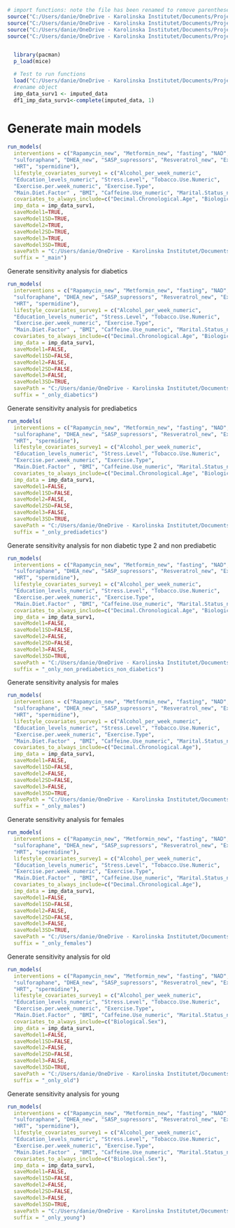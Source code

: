 

```r
# import functions: note the file has been renamed to remove parentheses
source("C:/Users/danie/OneDrive - Karolinska Institutet/Documents/Project 2 - Vscode/Program/run_models.R")
source("C:/Users/danie/OneDrive - Karolinska Institutet/Documents/Project 2 - Vscode/Program/modelingFunctions.R")
source("C:/Users/danie/OneDrive - Karolinska Institutet/Documents/Project 2 - Vscode/Program/plot_forest().R")
source("C:/Users/danie/OneDrive - Karolinska Institutet/Documents/Project 2 - Vscode/Program/forest_plot_fusion().R")


  library(pacman)
  p_load(mice)

  # Test to run functions
  load("C:/Users/danie/OneDrive - Karolinska Institutet/Documents/Project 2 - Vscode/Output/imputed_survey1")
  #rename object
  imp_data_surv1 <- imputed_data
  df1_imp_data_surv1<-complete(imputed_data, 1)


```

# Generate main models
```r

run_models(
  interventions = c("Rapamycin_new", "Metformin_new", "fasting", "NAD", "TA65", 
  "sulforaphane", "DHEA_new", "SASP_supressors", "Resveratrol_new", "Exosomes", 
  "HRT", "spermidine"),
  lifestyle_covariates_survey1 = c("Alcohol_per_week_numeric",  
  "Education_levels_numeric", "Stress.Level", "Tobacco.Use.Numeric", 
  "Exercise.per.week_numeric", "Exercise.Type",
  "Main.Diet.Factor" , "BMI", "Caffeine.Use_numeric", "Marital.Status_numeric", "Sexual.Frequency_numeric", "Hours.of.sleep.per.night_numeric"),
  covariates_to_always_include=c("Decimal.Chronological.Age", "Biological.Sex" ),
  imp_data = imp_data_surv1,
  saveModel1=TRUE,
  saveModel1SD=TRUE,
  saveModel2=TRUE,
  saveModel2SD=TRUE,
  saveModel3=TRUE,
  saveModel3SD=TRUE,
  savePath = "C:/Users/danie/OneDrive - Karolinska Institutet/Documents/Project 2 - Vscode/Output/",
  suffix = "_main") 


```

Generate sensitivity analysis for diabetics
```r

run_models(
  interventions = c("Rapamycin_new", "Metformin_new", "fasting", "NAD", "TA65", 
  "sulforaphane", "DHEA_new", "SASP_supressors", "Resveratrol_new", "Exosomes", 
  "HRT", "spermidine"),
  lifestyle_covariates_survey1 = c("Alcohol_per_week_numeric",  
  "Education_levels_numeric", "Stress.Level", "Tobacco.Use.Numeric", 
  "Exercise.per.week_numeric", "Exercise.Type",
  "Main.Diet.Factor" , "BMI", "Caffeine.Use_numeric", "Marital.Status_numeric", "Sexual.Frequency_numeric", "Hours.of.sleep.per.night_numeric"),
  covariates_to_always_include=c("Decimal.Chronological.Age", "Biological.Sex" ),
  imp_data = imp_data_surv1,
  saveModel1=FALSE,
  saveModel1SD=FALSE,
  saveModel2=FALSE,
  saveModel2SD=FALSE,
  saveModel3=FALSE,
  saveModel3SD=TRUE,
  savePath = "C:/Users/danie/OneDrive - Karolinska Institutet/Documents/Project 2 - Vscode/Output/",
  suffix = "_only_diabetics") 

```

Generate sensitivity analysis for prediabetics
```r
run_models(
  interventions = c("Rapamycin_new", "Metformin_new", "fasting", "NAD", "TA65", 
  "sulforaphane", "DHEA_new", "SASP_supressors", "Resveratrol_new", "Exosomes", 
  "HRT", "spermidine"),
  lifestyle_covariates_survey1 = c("Alcohol_per_week_numeric",  
  "Education_levels_numeric", "Stress.Level", "Tobacco.Use.Numeric", 
  "Exercise.per.week_numeric", "Exercise.Type",
  "Main.Diet.Factor" , "BMI", "Caffeine.Use_numeric", "Marital.Status_numeric", "Sexual.Frequency_numeric", "Hours.of.sleep.per.night_numeric"),
  covariates_to_always_include=c("Decimal.Chronological.Age", "Biological.Sex" ),
  imp_data = imp_data_surv1,
  saveModel1=FALSE,
  saveModel1SD=FALSE,
  saveModel2=FALSE,
  saveModel2SD=FALSE,
  saveModel3=FALSE,
  saveModel3SD=TRUE,
  savePath = "C:/Users/danie/OneDrive - Karolinska Institutet/Documents/Project 2 - Vscode/Output/",
  suffix = "_only_prediadetics")
```

Generate sensitivity analysis for non diabetic type 2 and non prediabetic
```r
run_models(
  interventions = c("Rapamycin_new", "Metformin_new", "fasting", "NAD", "TA65", 
  "sulforaphane", "DHEA_new", "SASP_supressors", "Resveratrol_new", "Exosomes", 
  "HRT", "spermidine"),
  lifestyle_covariates_survey1 = c("Alcohol_per_week_numeric",  
  "Education_levels_numeric", "Stress.Level", "Tobacco.Use.Numeric", 
  "Exercise.per.week_numeric", "Exercise.Type",
  "Main.Diet.Factor" , "BMI", "Caffeine.Use_numeric", "Marital.Status_numeric", "Sexual.Frequency_numeric", "Hours.of.sleep.per.night_numeric"),
  covariates_to_always_include=c("Decimal.Chronological.Age", "Biological.Sex" ),
  imp_data = imp_data_surv1,
  saveModel1=FALSE,
  saveModel1SD=FALSE,
  saveModel2=FALSE,
  saveModel2SD=FALSE,
  saveModel3=FALSE,
  saveModel3SD=TRUE,
  savePath = "C:/Users/danie/OneDrive - Karolinska Institutet/Documents/Project 2 - Vscode/Output/",
  suffix = "_only_non_prediabetics_non_diabetics")
```

Generate sensitivity analysis for males
```r
run_models(
  interventions = c("Rapamycin_new", "Metformin_new", "fasting", "NAD", "TA65", 
  "sulforaphane", "DHEA_new", "SASP_supressors", "Resveratrol_new", "Exosomes", 
  "HRT", "spermidine"),
  lifestyle_covariates_survey1 = c("Alcohol_per_week_numeric",  
  "Education_levels_numeric", "Stress.Level", "Tobacco.Use.Numeric", 
  "Exercise.per.week_numeric", "Exercise.Type",
  "Main.Diet.Factor" , "BMI", "Caffeine.Use_numeric", "Marital.Status_numeric", "Sexual.Frequency_numeric", "Hours.of.sleep.per.night_numeric"),
  covariates_to_always_include=c("Decimal.Chronological.Age"),
  imp_data = imp_data_surv1,
  saveModel1=FALSE,
  saveModel1SD=FALSE,
  saveModel2=FALSE,
  saveModel2SD=FALSE,
  saveModel3=FALSE,
  saveModel3SD=TRUE,
  savePath = "C:/Users/danie/OneDrive - Karolinska Institutet/Documents/Project 2 - Vscode/Output/",
  suffix = "_only_males")
```

Generate sensitivity analysis for females
```r
run_models(
  interventions = c("Rapamycin_new", "Metformin_new", "fasting", "NAD", "TA65", 
  "sulforaphane", "DHEA_new", "SASP_supressors", "Resveratrol_new", "Exosomes", 
  "HRT", "spermidine"),
  lifestyle_covariates_survey1 = c("Alcohol_per_week_numeric",  
  "Education_levels_numeric", "Stress.Level", "Tobacco.Use.Numeric", 
  "Exercise.per.week_numeric", "Exercise.Type",
  "Main.Diet.Factor" , "BMI", "Caffeine.Use_numeric", "Marital.Status_numeric", "Sexual.Frequency_numeric", "Hours.of.sleep.per.night_numeric"),
  covariates_to_always_include=c("Decimal.Chronological.Age"),
  imp_data = imp_data_surv1,
  saveModel1=FALSE,
  saveModel1SD=FALSE,
  saveModel2=FALSE,
  saveModel2SD=FALSE,
  saveModel3=FALSE,
  saveModel3SD=TRUE,
  savePath = "C:/Users/danie/OneDrive - Karolinska Institutet/Documents/Project 2 - Vscode/Output/",
  suffix = "_only_females")
```

Generate sensitivity analysis for old
```r
run_models(
  interventions = c("Rapamycin_new", "Metformin_new", "fasting", "NAD", "TA65", 
  "sulforaphane", "DHEA_new", "SASP_supressors", "Resveratrol_new", "Exosomes", 
  "HRT", "spermidine"),
  lifestyle_covariates_survey1 = c("Alcohol_per_week_numeric",  
  "Education_levels_numeric", "Stress.Level", "Tobacco.Use.Numeric", 
  "Exercise.per.week_numeric", "Exercise.Type",
  "Main.Diet.Factor" , "BMI", "Caffeine.Use_numeric", "Marital.Status_numeric", "Sexual.Frequency_numeric", "Hours.of.sleep.per.night_numeric"),
  covariates_to_always_include=c("Biological.Sex"),
  imp_data = imp_data_surv1,
  saveModel1=FALSE,
  saveModel1SD=FALSE,
  saveModel2=FALSE,
  saveModel2SD=FALSE,
  saveModel3=FALSE,
  saveModel3SD=TRUE,
  savePath = "C:/Users/danie/OneDrive - Karolinska Institutet/Documents/Project 2 - Vscode/Output/",
  suffix = "_only_old")
```

Generate sensitivity analysis for young
```r
run_models(
  interventions = c("Rapamycin_new", "Metformin_new", "fasting", "NAD", "TA65", 
  "sulforaphane", "DHEA_new", "SASP_supressors", "Resveratrol_new", "Exosomes", 
  "HRT", "spermidine"),
  lifestyle_covariates_survey1 = c("Alcohol_per_week_numeric",  
  "Education_levels_numeric", "Stress.Level", "Tobacco.Use.Numeric", 
  "Exercise.per.week_numeric", "Exercise.Type",
  "Main.Diet.Factor" , "BMI", "Caffeine.Use_numeric", "Marital.Status_numeric", "Sexual.Frequency_numeric", "Hours.of.sleep.per.night_numeric"),
  covariates_to_always_include=c("Biological.Sex"),
  imp_data = imp_data_surv1,
  saveModel1=FALSE,
  saveModel1SD=FALSE,
  saveModel2=FALSE,
  saveModel2SD=FALSE,
  saveModel3=FALSE,
  saveModel3SD=TRUE,
  savePath = "C:/Users/danie/OneDrive - Karolinska Institutet/Documents/Project 2 - Vscode/Output/",
  suffix = "_only_young")
```


